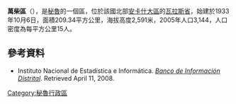 '''萬柴區'''（{{lang-es|Distrito de Huanchay}}），是[[秘魯|秘魯]]的一個區，位於該國北部[[安卡什大區|安卡什大區]]的[[瓦拉斯省|瓦拉斯省]]，始建於1933年10月6日，面積209.34平方公里，海拔高度2,591米，2005年人口3,144，人口密度為每平方公里15人。

==參考資料==
*{{es icon}} Instituto Nacional de Estadística e Informática. ''[https://web.archive.org/web/20080423164200/http://desa.inei.gob.pe/mapas/bid/ Banco de Información Distrital]''. Retrieved April 11, 2008.

{{coord|8|58|01|S|78|04|01|W|type:adm3rd_source:kolossus-itwiki|display=title}}

{{Peru-geo-stub}}
[[Category:秘魯行政區|Category:秘魯行政區]]